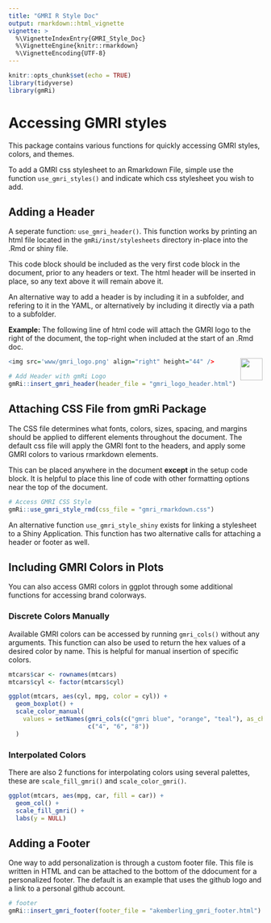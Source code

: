 ```yaml
---
title: "GMRI R Style Doc"
output: rmarkdown::html_vignette
vignette: >
  %\VignetteIndexEntry{GMRI_Style_Doc}
  %\VignetteEngine{knitr::rmarkdown}
  %\VignetteEncoding{UTF-8}
---
```



```r
knitr::opts_chunk$set(echo = TRUE)
library(tidyverse)
library(gmRi)
```

# Accessing GMRI styles

This package contains various functions for quickly accessing GMRI styles, colors, and themes. 

To add a GMRI css stylesheet to an Rmarkdown File, simple use the function `use_gmri_styles()` and indicate which css stylesheet you wish to add. 



## Adding a Header

A seperate function: `use_gmri_header()`. This function works by printing an html file located in the `gmRi/inst/stylesheets` directory in-place into the .Rmd or shiny file.

This code block should be included as the very first code block in the document, prior to any headers or text. The html header will be inserted in place, so any text above it will remain above it.

An alternative way to add a header is by including it in a subfolder, and refering to it in the YAML, or alternatively by including it directly via a path to a subfolder.

**Example:**
The following line of html code will attach the GMRI logo to the right of the document, the top-right when included at the start of an .Rmd doc.

<img src='www/gmri_logo.png' align="right" height="44" />

```r
<img src='www/gmri_logo.png' align="right" height="44" />
```


```r
# Add Header with gmRi Logo
gmRi::insert_gmri_header(header_file = "gmri_logo_header.html")
```

## Attaching CSS File from gmRi Package

The CSS file determines what fonts, colors, sizes, spacing, and margins should be applied to different elements throughout the document. The default css file will apply the GMRI font to the headers, and apply some GMRI colors to various rmarkdown elements. 

This can be placed anywhere in the document **except** in the setup code block. It is helpful to place this line of code with other formatting options near the top of the document.

```r

# Access GMRI CSS Style
gmRi::use_gmri_style_rmd(css_file = "gmri_rmarkdown.css")
```

An alternative function `use_gmri_style_shiny` exists for linking a stylesheet to a Shiny Application. This function has two alternative calls for attaching a header or footer as well.

## Including GMRI Colors in Plots

You can also access GMRI colors in ggplot through some additional functions for accessing brand colorways.


### Discrete Colors Manually

Available GMRI colors can be accessed by running `gmri_cols()` without any arguments. This function can also be used to return the hex values of a desired color by name. This is helpful for manual insertion of specific colors.

```r
mtcars$car <- rownames(mtcars) 
mtcars$cyl <- factor(mtcars$cyl)

ggplot(mtcars, aes(cyl, mpg, color = cyl)) +
  geom_boxplot() +
  scale_color_manual(
    values = setNames(gmri_cols(c("gmri blue", "orange", "teal"), as_char = TRUE),
                      c("4", "6", "8"))
  )
```



### Interpolated Colors

There are also 2 functions for interpolating colors using several palettes, these are `scale_fill_gmri()` and `scale_color_gmri()`.

```r

ggplot(mtcars, aes(mpg, car, fill = car)) +
  geom_col() +
  scale_fill_gmri() +
  labs(y = NULL)
```


## Adding a Footer

One way to add personalization is through a custom footer file. This file is written in HTML and can be attached to the bottom of the ddocument for a personalized footer. The default is an example that uses the github logo and a link to a personal github account.

```r
# footer
gmRi::insert_gmri_footer(footer_file = "akemberling_gmri_footer.html")
```
